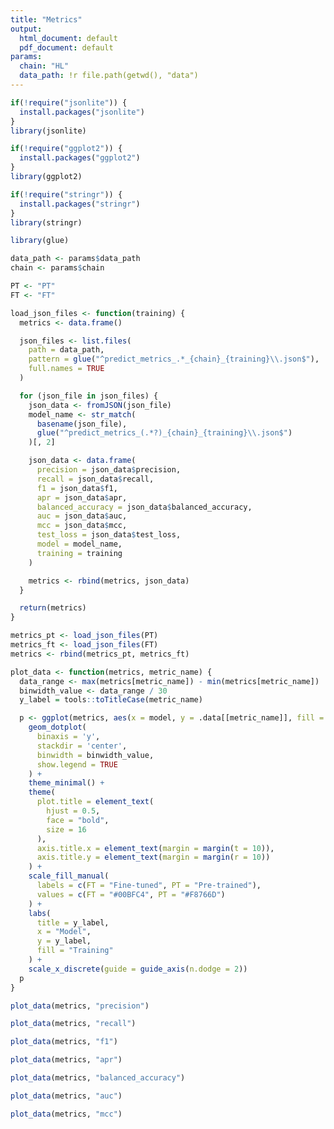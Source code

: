 ```yaml
---
title: "Metrics"
output:
  html_document: default
  pdf_document: default
params:
  chain: "HL"
  data_path: !r file.path(getwd(), "data")
---
```

```r
if(!require("jsonlite")) {
  install.packages("jsonlite")
}
library(jsonlite)

if(!require("ggplot2")) {
  install.packages("ggplot2")
}
library(ggplot2)

if(!require("stringr")) {
  install.packages("stringr")
}
library(stringr)

library(glue)
```

```r
data_path <- params$data_path
chain <- params$chain

PT <- "PT"
FT <- "FT"

load_json_files <- function(training) {
  metrics <- data.frame()

  json_files <- list.files(
    path = data_path,
    pattern = glue("^predict_metrics_.*_{chain}_{training}\\.json$"),
    full.names = TRUE
  )

  for (json_file in json_files) {
    json_data <- fromJSON(json_file)
    model_name <- str_match(
      basename(json_file),
      glue("^predict_metrics_(.*?)_{chain}_{training}\\.json$")
    )[, 2]

    json_data <- data.frame(
      precision = json_data$precision,
      recall = json_data$recall,
      f1 = json_data$f1,
      apr = json_data$apr,
      balanced_accuracy = json_data$balanced_accuracy,
      auc = json_data$auc,
      mcc = json_data$mcc,
      test_loss = json_data$test_loss,
      model = model_name,
      training = training
    )

    metrics <- rbind(metrics, json_data)
  }

  return(metrics)
}

metrics_pt <- load_json_files(PT)
metrics_ft <- load_json_files(FT)
metrics <- rbind(metrics_pt, metrics_ft)

plot_data <- function(metrics, metric_name) {
  data_range <- max(metrics[metric_name]) - min(metrics[metric_name])
  binwidth_value <- data_range / 30
  y_label = tools::toTitleCase(metric_name)

  p <- ggplot(metrics, aes(x = model, y = .data[[metric_name]], fill = training)) +
    geom_dotplot(
      binaxis = 'y',
      stackdir = 'center',
      binwidth = binwidth_value,
      show.legend = TRUE
    ) +
    theme_minimal() +
    theme(
      plot.title = element_text(
        hjust = 0.5,
        face = "bold",
        size = 16
      ),
      axis.title.x = element_text(margin = margin(t = 10)),
      axis.title.y = element_text(margin = margin(r = 10))
    ) +
    scale_fill_manual(
      labels = c(FT = "Fine-tuned", PT = "Pre-trained"),
      values = c(FT = "#00BFC4", PT = "#F8766D")
    ) +
    labs(
      title = y_label,
      x = "Model",
      y = y_label,
      fill = "Training"
    ) +
    scale_x_discrete(guide = guide_axis(n.dodge = 2))
  p
}
```

```r
plot_data(metrics, "precision")
```

```r
plot_data(metrics, "recall")
```

```r
plot_data(metrics, "f1")
```

```r
plot_data(metrics, "apr")
```

```r
plot_data(metrics, "balanced_accuracy")
```

```r
plot_data(metrics, "auc")
```

```r
plot_data(metrics, "mcc")
```
